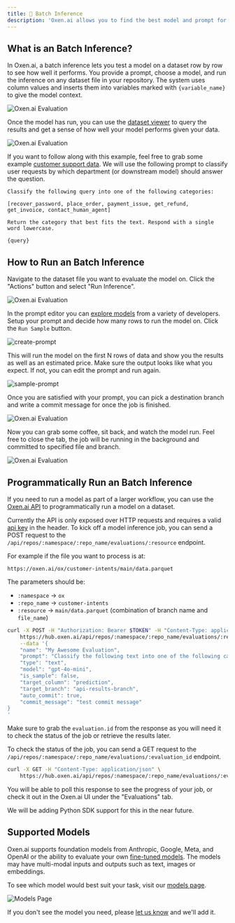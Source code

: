 ```yaml
---
title: 🚀 Batch Inference
description: 'Oxen.ai allows you to find the best model and prompt for your use case.'
---
```


## What is an Batch Inference?

In Oxen.ai, a batch inference lets you test a model on a dataset row by row to see how well it performs. You provide a prompt, choose a model, and run the inference on any dataset file in your repository. The system uses column values and inserts them into variables marked with `{variable_name}` to give the model context.

<img alt="Oxen.ai Evaluation" className="rounded-xl" src="/images/evaluations/prompt_progress.png" />

Once the model has run, you can use the [dataset viewer](/getting-started/datasets) to query the results and get a sense of how well your model performs given your data. 

<img alt="Oxen.ai Evaluation" className="rounded-xl" src="/images/evaluations/text2sql.png" />

If you want to follow along with this example, feel free to grab some example [customer support data](https://www.oxen.ai/datasets/Bitext-Customer-Support-Intent/file/main/test.jsonl). We will use the following prompt to classify user requests by which department (or downstream model) should answer the question.

```
Classify the following query into one of the following categories:

[recover_password, place_order, payment_issue, get_refund, get_invoice, contact_human_agent]

Return the category that best fits the text. Respond with a single word lowercase.

{query}
```

## How to Run an Batch Inference

Navigate to the dataset file you want to evaluate the model on. Click the "Actions" button and select "Run Inference".
 
<img alt="Oxen.ai Evaluation" className="rounded-xl" src="/images/evaluations/run_inference_dataset.png" />

In the prompt editor you can [explore models](https://www.oxen.ai/ai/models) from a variety of developers. Setup your prompt and decide how many rows to run the model on. Click the `Run Sample` button. 

<img alt="create-prompt" className="rounded-xl" src="/images/evaluations/select_model.png" />

This will run the model on the first N rows of data and show you the results as well as an estimated price. Make sure the output looks like what you expect. If not, you can edit the prompt and run again.

<img alt="sample-prompt" className="rounded-xl" src="/images/evaluations/sample_results.png" />

Once you are satisfied with your prompt, you can pick a destination branch and write a commit message for once the job is finished.

<img alt="Oxen.ai Evaluation" className="rounded-xl" src="/images/evaluations/save_results.png" />

Now you can grab some coffee, sit back, and watch the model run. Feel free to close the tab, the job will be running in the background and committed to specified file and branch.

<img alt="Oxen.ai Evaluation" className="rounded-xl" src="/images/evaluations/prompt_progress.png" />

## Programmatically Run an Batch Inference

If you need to run a model as part of a larger workflow, you can use the [Oxen.ai API](/http-api) to programmatically run a model on a dataset.

Currently the API is only exposed over HTTP requests and requires a valid [api key](/getting-started/python#obtain-auth-token) in the header. To kick off a model inference job, you can send a POST request to the `/api/repos/:namespace/:repo_name/evaluations/:resource` endpoint.

For example if the file you want to process is at:

`https://oxen.ai/ox/customer-intents/main/data.parquet`

The parameters should be:

* `:namespace` -> `ox`
* `:repo_name` -> `customer-intents`
* `:resource` -> `main/data.parquet` (combination of branch name and `file_name`)

```bash
curl -X POST -H "Authorization: Bearer $TOKEN" -H "Content-Type: application/json" \
    https://hub.oxen.ai/api/repos/:namespace/:repo_name/evaluations/:resource \
    --data '{
    "name": "My Awesome Evaluation",
    "prompt": "Classify the following text into one of the following categories: [intent_1, intent_2, intent_3]\n{my_text_column_name}",
    "type": "text",
    "model": "gpt-4o-mini",
    "is_sample": false,
    "target_column": "prediction",
    "target_branch": "api-results-branch",
    "auto_commit": true,
    "commit_message": "test commit message"
}
'
```

Make sure to grab the `evaluation.id` from the response as you will need it to check the status of the job or retrieve the results later.

To check the status of the job, you can send a GET request to the `/api/repos/:namespace/:repo_name/evaluations/:evaluation_id` endpoint.

```bash
curl -X GET -H "Content-Type: application/json" \
    https://hub.oxen.ai/api/repos/:namespace/:repo_name/evaluations/:evaluation_id
```

You will be able to poll this response to see the progress of your job, or check it out in the Oxen.ai UI under the "Evaluations" tab.

<Note>We will be adding Python SDK support for this in the near future.</Note>

## Supported Models

Oxen.ai supports foundation models from Anthropic, Google, Meta, and OpenAI or the ability to evaluate your own [fine-tuned models](/getting-started/fine-tuning). The models may have multi-modal inputs and outputs such as text, images or embeddings.

To see which model would best suit your task, visit our [models page](https://www.oxen.ai/explore/models).

<img alt="Models Page" className="rounded-xl" src="/images/chat/models_page.png" />

If you don't see the model you need, please [let us know](https://discord.gg/s3tBEn7Ptg) and we'll add it.

